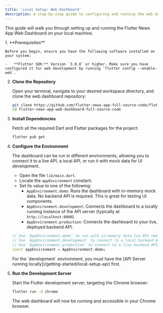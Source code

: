 ```yaml
---
title: 'Local Setup: Web Dashboard'
description: A step-by-step guide to configuring and running the web dashboard locally.
---
```



This guide will walk you through setting up and running the Flutter News App Web Dashboard on your local machine.

<Steps>
1.  **Prerequisites**

    Before you begin, ensure you have the following software installed on your system:

    -   **Flutter SDK:** Version `3.8.0` or higher. Make sure you have configured it for web development by running `flutter config --enable-web`.

2.  **Clone the Repository**

    Open your terminal, navigate to your desired workspace directory, and clone the web dashboard repository:

    ```bash
    git clone https://github.com/flutter-news-app-full-source-code/flutter-news-app-web-dashboard-full-source-code.git
    cd flutter-news-app-web-dashboard-full-source-code
    ```

3.  **Install Dependencies**

    Fetch all the required Dart and Flutter packages for the project:

    ```bash
    flutter pub get
    ```

4.  **Configure the Environment**

    The dashboard can be run in different environments, allowing you to connect it to a live API, a local API, or run it with mock data for UI development.

    -   Open the file `lib/main.dart`.
    -   Locate the `appEnvironment` constant.
    -   Set its value to one of the following:
        -   `AppEnvironment.demo`: Runs the dashboard with in-memory mock data. No backend API is required. This is great for testing UI components.
        -   `AppEnvironment.development`: Connects the dashboard to a locally running instance of the API server (typically at `http://localhost:8080`).
        -   `AppEnvironment.production`: Connects the dashboard to your live, deployed backend API.

    ```dart title="lib/main.dart"
    // Use `AppEnvironment.demo` to run with in-memory data (no API needed).
    // Use `AppEnvironment.development` to connect to a local backend API.
    // Use `AppEnvironment.production` to connect to a live backend API.
    const appEnvironment = AppEnvironment.demo; 
    ```

    <Aside>
    For the `development` environment, you must have the [API Server running locally](/getting-started/local-setup-api) first.
    </Aside>

5.  **Run the Development Server**

    Start the Flutter development server, targeting the Chrome browser:

    ```bash
    flutter run -d chrome
    ```

    The web dashboard will now be running and accessible in your Chrome browser.

</Steps>
